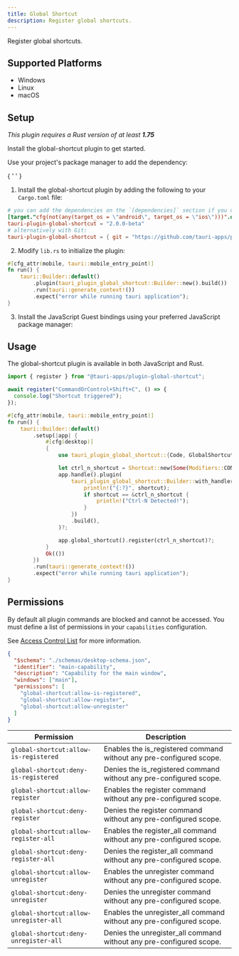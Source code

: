 ```yaml
---
title: Global Shortcut
description: Register global shortcuts.
---
```



<PluginLinks plugin="global-shortcut" />

Register global shortcuts.

## Supported Platforms

- Windows
- Linux
- macOS

## Setup

_This plugin requires a Rust version of at least **1.75**_

Install the global-shortcut plugin to get started.

<Tabs>
  <TabItem label="Automatic" >

Use your project's package manager to add the dependency:

{ ' ' }

<CommandTabs
  npm="npm run tauri add global-shortcut"
  yarn="yarn run tauri add global-shortcut"
  pnpm="pnpm tauri add global-shortcut"
  cargo="cargo tauri add global-shortcut"
/>

  </TabItem>
  <TabItem label = "Manual">

1. Install the global-shortcut plugin by adding the following to your `Cargo.toml` file:

```toml title="src-tauri/Cargo.toml"
# you can add the dependencies on the `[dependencies]` section if you do not target mobile
[target."cfg(not(any(target_os = \"android\", target_os = \"ios\")))".dependencies]
tauri-plugin-global-shortcut = "2.0.0-beta"
# alternatively with Git:
tauri-plugin-global-shortcut = { git = "https://github.com/tauri-apps/plugins-workspace", branch = "v2" }
```

2. Modify `lib.rs` to initialize the plugin:

```rust title="src-tauri/src/lib.rs" ins={4}
#[cfg_attr(mobile, tauri::mobile_entry_point)]
fn run() {
    tauri::Builder::default()
        .plugin(tauri_plugin_global_shortcut::Builder::new().build())
        .run(tauri::generate_context!())
        .expect("error while running tauri application");
}
```

3. Install the JavaScript Guest bindings using your preferred JavaScript package manager:

  <CommandTabs
    npm = "npm install @tauri-apps/plugin-global-shortcut"
    yarn = "yarn add @tauri-apps/plugin-global-shortcut"
    pnpm = "pnpm add @tauri-apps/plugin-global-shortcut"
  />
  </TabItem>
</Tabs>

## Usage

The global-shortcut plugin is available in both JavaScript and Rust.

<Tabs>
  <TabItem label="JavaScript" >

```js
import { register } from "@tauri-apps/plugin-global-shortcut";

await register("CommandOrControl+Shift+C", () => {
  console.log("Shortcut triggered");
});
```

  </TabItem>
  <TabItem label = "Rust" >

```rust title="src-tauri/src/lib.rs"
#[cfg_attr(mobile, tauri::mobile_entry_point)]
fn run() {
    tauri::Builder::default()
        .setup(|app| {
            #[cfg(desktop)]
            {
                use tauri_plugin_global_shortcut::{Code, GlobalShortcutExt, Modifiers, Shortcut};

                let ctrl_n_shortcut = Shortcut::new(Some(Modifiers::CONTROL), Code::KeyN);
                app.handle().plugin(
                    tauri_plugin_global_shortcut::Builder::with_handler(move |_app, shortcut| {
                        println!("{:?}", shortcut);
                        if shortcut == &ctrl_n_shortcut {
                            println!("Ctrl-N Detected!");
                        }
                    })
                    .build(),
                )?;

                app.global_shortcut().register(ctrl_n_shortcut)?;
            }
            Ok(())
        })
        .run(tauri::generate_context!())
        .expect("error while running tauri application");
}
```

  </TabItem>
</Tabs>

## Permissions

By default all plugin commands are blocked and cannot be accessed. You must define a list of permissions in your `capabilities` configuration.

See [Access Control List](/references/v2/acl) for more information.

```json title="src-tauri/capabilities/main.json" ins={7-9}
{
  "$schema": "./schemas/desktop-schema.json",
  "identifier": "main-capability",
  "description": "Capability for the main window",
  "windows": ["main"],
  "permissions": [
    "global-shortcut:allow-is-registered",
    "global-shortcut:allow-register",
    "global-shortcut:allow-unregister"
  ]
}
```

| Permission                             | Description                                                           |
| -------------------------------------- | -------------------------------------------------------------------- |
| `global-shortcut:allow-is-registered`  | Enables the is_registered command without any pre-configured scope.  |
| `global-shortcut:deny-is-registered`   | Denies the is_registered command without any pre-configured scope.   |
| `global-shortcut:allow-register`       | Enables the register command without any pre-configured scope.       |
| `global-shortcut:deny-register`        | Denies the register command without any pre-configured scope.        |
| `global-shortcut:allow-register-all`   | Enables the register_all command without any pre-configured scope.   |
| `global-shortcut:deny-register-all`    | Denies the register_all command without any pre-configured scope.    |
| `global-shortcut:allow-unregister`     | Enables the unregister command without any pre-configured scope.     |
| `global-shortcut:deny-unregister`      | Denies the unregister command without any pre-configured scope.      |
| `global-shortcut:allow-unregister-all` | Enables the unregister_all command without any pre-configured scope. |
| `global-shortcut:deny-unregister-all`  | Denies the unregister_all command without any pre-configured scope.  |
